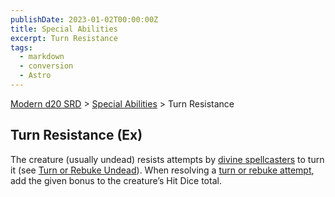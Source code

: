```yaml
---
publishDate: 2023-01-02T00:00:00Z
title: Special Abilities
excerpt: Turn Resistance
tags:
  - markdown
  - conversion
  - Astro
---
```


[Modern d20 SRD](/#modernD20) > [Special Abilities](modern-d20-srd-special-abilities-index) > Turn Resistance

## Turn Resistance (Ex)

The creature (usually undead) resists attempts by [divine spellcasters](modern-d20-srd-classes-advanced-acolyte) to turn it (see [Turn or Rebuke Undead](modern-d20-srd-classes-advanced-acolyte)). When resolving a [turn or rebuke attempt](modern-d20-srd-classes-advanced-acolyte), add the given bonus to the creature’s Hit Dice total.
